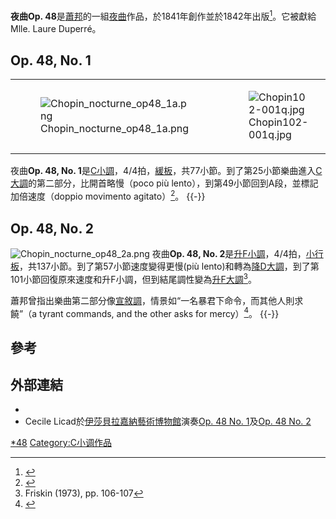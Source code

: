 {{NoteTA
|G1=Music
}}
'''夜曲Op. 48'''是[[蕭邦|蕭邦]]的一組[[夜曲|夜曲]]作品，於1841年創作並於1842年出版<ref>{{cite book|last=Huneker|first=James G.|title=Chopin : the man and his music|publisher=Dover Publ.|location=New York|year=1966|page=251|isbn=0-486-21687-X|url=http://books.google.com/books?id=MPFwo8BrkqQC&printsec=titlepage|access-date=2014-02-04|archive-date=2020-05-12|archive-url=https://web.archive.org/web/20200512032310/https://books.google.com/books?id=MPFwo8BrkqQC&printsec=titlepage|dead-url=no}}</ref>。它被獻給Mlle. Laure Duperré。

==Op. 48, No. 1==
{|
|[[File:Chopin_nocturne_op48_1a.png|thumb]]
|[[File:Chopin102-001q.jpg|thumb]]
|}
夜曲'''Op. 48, No. 1'''是[[C小調|C小調]]，4/4拍，[[行板|緩板]]，共77小節。到了第25小節樂曲進入[[C大調|C大調]]的第二部分，比開首略慢（poco più lento），到第49小節回到A段，並標記加倍速度（doppio movimento agitato）<ref>{{cite web|url=http://www2.deutschegrammophon.com/special/insights.htms?ID=pollini-nocturnes|title=Maurizio Pollini Plays Chopin's Nocturnes|last=Pollini|first=Maurizio|publisher=[[Deutsche_Grammophon|Deutsche Grammophon]]|accessdate=2009-03-19|deadurl=yes|archiveurl=https://web.archive.org/web/20090430180648/http://www2.deutschegrammophon.com/special/insights.htms?ID=pollini-nocturnes|archivedate=2009-04-30}}</ref>。
{{-}}

==Op. 48, No. 2==
[[File:Chopin_nocturne_op48_2a.png|thumb]]
夜曲'''Op. 48, No. 2'''是[[升F小調|升F小調]]，4/4拍，[[行板|小行板]]，共137小節。到了第57小節速度變得更慢(più lento)和轉為[[降D大調|降D大調]]，到了第101小節回復原來速度和升F小調，但到結尾調性變為[[升F大調|升F大調]]<ref>Friskin (1973), pp. 106-107</ref>。

蕭邦曾指出樂曲第二部分像[[宣敘調|宣敘調]]，情景如“一名暴君下命令，而其他人則求饒”（a tyrant commands, and the other asks for mercy）<ref name="ca1">{{cite book |title=AllMusic Guide to Classical Music |last=Woodstra |first=Chris |coauthors=Brennan, Gerald; Schrott, Allen |year=2005 |publisher=Hal Leonard Corporation |isbn=0-87930-865-6 |page=287 |url=http://books.google.com/books?id=n29DHVKhZggC |accessdate=21 March 2009 |archive-date=2020-05-12 |archive-url=https://web.archive.org/web/20200512003643/https://books.google.com/books?id=n29DHVKhZggC |dead-url=no }}</ref>。
{{-}}

==參考==
{{reflist}}

==外部連結==
* {{IMSLP2|work=Nocturnes, Op.48 (Chopin, Frederic)|cname=夜曲 Op. 48}}
* Cecile Licad於[[伊莎貝拉嘉納藝術博物館|伊莎貝拉嘉納藝術博物館]]演奏[http://cdn2.libsyn.com/gardnermuseum/chopin_op48no1.mp3 Op. 48 No. 1]{{Dead link|date=2020年6月 |bot=InternetArchiveBot |fix-attempted=yes }}及[http://traffic.libsyn.com/gardnermuseum/chopin_op48no2_licad.mp3 Op. 48 No. 2]

{{蕭邦夜曲}}

[[Category:蕭邦夜曲|*48]]
[[Category:C小调作品|Category:C小调作品]]